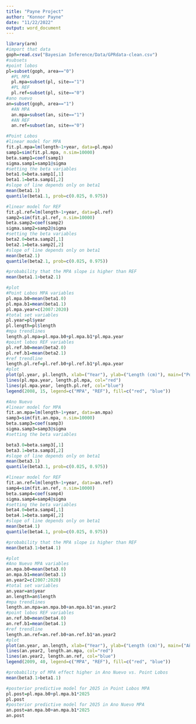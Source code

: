 ```yaml
---
title: "Payne Project"
author: "Konnor Payne"
date: "11/22/2022"
output: word_document
---
```


```r
library(arm)
#import that data 
goph=read.csv("Bayesian Inference/Data/GPRdata-clean.csv")
#subsets
#point lobos
pl=subset(goph, area=="0")
  #PL MPA
  pl.mpa=subset(pl, site=="1")
  #PL REF
  pl.ref=subset(pl, site=="0")
#ano nuevo
an=subset(goph, area=="1")
  #AN MPA
  an.mpa=subset(an, site=="1")
  #AN REF
  an.ref=subset(an, site=="0")
```


```r
#Point Lobos 
#linear model for MPA
fit.pl.mpa=lm(length~1+year, data=pl.mpa)
samp1=sim(fit.pl.mpa, n.sim=10000)
beta.samp1=coef(samp1)
sigma.samp1=samp1@sigma
#setting the beta variables 
beta1.0=beta.samp1[,1]
beta1.1=beta.samp1[,2]
#slope of line depends only on beta1
mean(beta1.1)
quantile(beta1.1, prob=c(0.025, 0.975))
```

```r
#linear model for REF
fit.pl.ref=lm(length~1+year, data=pl.ref)
samp2=sim(fit.pl.ref, n.sim=10000)
beta.samp2=coef(samp2)
sigma.samp2=samp2@sigma
#setting the beta variables 
beta2.0=beta.samp2[,1]
beta2.1=beta.samp2[,2]
#slope of line depends only on beta1
mean(beta2.1)
quantile(beta2.1, prob=c(0.025, 0.975))
```

```r
#probability that the MPA slope is higher than REF
mean(beta1.1>beta2.1)
```


```r
#plot
#Point Lobos MPA variables 
pl.mpa.b0=mean(beta1.0)
pl.mpa.b1=mean(beta1.1)
pl.mpa.year=c(2007:2020)
#total set variables
pl.year=pl$year
pl.length=pl$length
#mpa trendlines
length.pl.mpa=pl.mpa.b0+pl.mpa.b1*pl.mpa.year
#point lobos REF variables
pl.ref.b0=mean(beta2.0)
pl.ref.b1=mean(beta2.1)
#ref trendline
length.pl.ref=pl.ref.b0+pl.ref.b1*pl.mpa.year
#plot
plot(pl.year, pl.length, xlab=("Year"), ylab=("Length (cm)"), main=("Point Lobos Gopher Rockfish"))
lines(pl.mpa.year, length.pl.mpa, col="red")
lines(pl.mpa.year, length.pl.ref, col="blue")
legend(2008, 15, legend=c("MPA", "REF"), fill=c("red", "blue"))
```


```r
#Ano Nuevo
#linear model for MPA
fit.an.mpa=lm(length~1+year, data=an.mpa)
samp3=sim(fit.an.mpa, n.sim=10000)
beta.samp3=coef(samp3)
sigma.samp3=samp3@sigma
#setting the beta variables 

beta3.0=beta.samp3[,1]
beta3.1=beta.samp3[,2]
#slope of line depends only on beta1
mean(beta3.1)
quantile(beta3.1, prob=c(0.025, 0.975))
```

```r
#linear model for REF
fit.an.ref=lm(length~1+year, data=an.ref)
samp4=sim(fit.an.ref, n.sim=10000)
beta.samp4=coef(samp4)
sigma.samp4=samp4@sigma
#setting the beta variables 
beta4.0=beta.samp4[,1]
beta4.1=beta.samp4[,2]
#slope of line depends only on beta1
mean(beta4.1)
quantile(beta4.1, prob=c(0.025, 0.975))
```

```r
#probability that the MPA slope is higher than REF
mean(beta3.1>beta4.1)
```


```r
#plot
#Ano Nuevo MPA variables 
an.mpa.b0=mean(beta3.0)
an.mpa.b1=mean(beta3.1)
an.year2=c(2007:2020)
#total set variables
an.year=an$year
an.length=an$length
#mpa trendlines
length.an.mpa=an.mpa.b0+an.mpa.b1*an.year2
#point lobos REF variables
an.ref.b0=mean(beta4.0)
an.ref.b1=mean(beta4.1)
#ref trendline
length.an.ref=an.ref.b0+an.ref.b1*an.year2
#plot
plot(an.year, an.length, xlab=("Year"), ylab=("Length (cm)"), main=("Año Nuevo Gopher Rockfish"))
lines(an.year2, length.an.mpa, col="red")
lines(an.year2, length.an.ref, col="blue")
legend(2009, 40, legend=c("MPA", "REF"), fill=c("red", "blue"))
```


```r
#probability of MPA effect higher in Ano Nuevo vs. Point Lobos
mean(beta3.1>beta1.1)
```


```r
#posterior predictive model for 2025 in Point Lobos MPA
pl.post=pl.mpa.b0+pl.mpa.b1*2025
pl.post
#posterior predictive model for 2025 in Ano Nuevo MPA
an.post=an.mpa.b0+an.mpa.b1*2025
an.post
```
